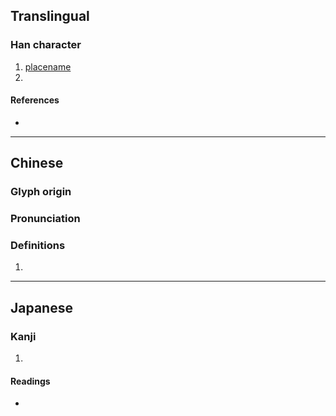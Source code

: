 {{character info}}
==Translingual==

===Han character===
{{Han char|rn=9|rad=人|as=09|sn=11|four=27210|canj=OHNI|ids=⿰亻風}}

# [[placename]]
# {{surname|zh}} <!--from unihan 㐽-->

====References====
* {{Han ref|kx=0110.190|dkj=00851|dj=0236.030|hdz=10194.020|uh=5051|ud=20561|bh=D467|bd=54375}}

----

==Chinese==
{{zh-forms|s=㐽}}

===Glyph origin===
{{Han etym}}

===Pronunciation===
{{zh-pron
|m=fēng
|c=fung1
|mc=y
|oc=y
|cat=pn
}}

===Definitions===
{{zh-hanzi}}

# {{rfdef|zh}}

----

==Japanese==

===Kanji===
{{ja-kanji|grade=|rs=人09}}

# {{rfdef|ja|sort=人09}}

====Readings====
* {{ja-readings|on=ふう,ふ|kun=}}
